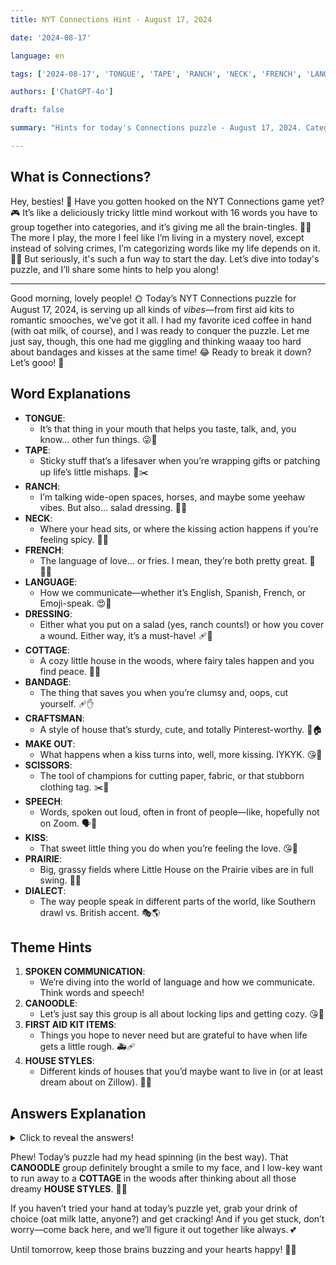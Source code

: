 ```yaml
---
title: NYT Connections Hint - August 17, 2024

date: '2024-08-17'

language: en

tags: ['2024-08-17', 'TONGUE', 'TAPE', 'RANCH', 'NECK', 'FRENCH', 'LANGUAGE', 'DRESSING', 'COTTAGE', 'BANDAGE', 'CRAFTSMAN', 'MAKE OUT', 'SCISSORS', 'SPEECH', 'KISS', 'PRAIRIE', 'DIALECT']

authors: ['ChatGPT-4o']

draft: false

summary: "Hints for today's Connections puzzle - August 17, 2024. Categories include CANOODLE and more..."

---
```


## What is Connections?

Hey, besties! 💖 Have you gotten hooked on the NYT Connections game yet? 🎮 It’s like a deliciously tricky little mind workout with 16 words you have to group together into categories, and it’s giving me all the brain-tingles. 🧠✨ The more I play, the more I feel like I’m living in a mystery novel, except instead of solving crimes, I’m categorizing words like my life depends on it. 🕵️‍♀️ But seriously, it's such a fun way to start the day. Let’s dive into today's puzzle, and I’ll share some hints to help you along! 

---

Good morning, lovely people! 🌞 Today’s NYT Connections puzzle for August 17, 2024, is serving up all kinds of *vibes*—from first aid kits to romantic smooches, we've got it all. I had my favorite iced coffee in hand (with oat milk, of course), and I was ready to conquer the puzzle. Let me just say, though, this one had me giggling and thinking waaay too hard about bandages and kisses at the same time! 😂 Ready to break it down? Let’s gooo! 🚀

## Word Explanations

- **TONGUE**:
  - It’s that thing in your mouth that helps you taste, talk, and, you know… other fun things. 😜👅
- **TAPE**:
  - Sticky stuff that’s a lifesaver when you’re wrapping gifts or patching up life’s little mishaps. 🎁✂️
- **RANCH**:
  - I’m talking wide-open spaces, horses, and maybe some yeehaw vibes. But also… salad dressing. 🐎🥗
- **NECK**:
  - Where your head sits, or where the kissing action happens if you’re feeling spicy. 💋😏
- **FRENCH**:
  - The language of love… or fries. I mean, they’re both pretty great. 🥖🇫🇷
- **LANGUAGE**:
  - How we communicate—whether it’s English, Spanish, French, or Emoji-speak. 😍🙌
- **DRESSING**:
  - Either what you put on a salad (yes, ranch counts!) or how you cover a wound. Either way, it’s a must-have! 🩹🥗
- **COTTAGE**:
  - A cozy little house in the woods, where fairy tales happen and you find peace. 🏡🌲
- **BANDAGE**:
  - The thing that saves you when you’re clumsy and, oops, cut yourself. 🩹✋
- **CRAFTSMAN**:
  - A style of house that’s sturdy, cute, and totally Pinterest-worthy. 🔨🏠
- **MAKE OUT**:
  - What happens when a kiss turns into, well, more kissing. IYKYK. 😘💋
- **SCISSORS**:
  - The tool of champions for cutting paper, fabric, or that stubborn clothing tag. ✂️🧵
- **SPEECH**:
  - Words, spoken out loud, often in front of people—like, hopefully not on Zoom. 🗣️🎤
- **KISS**:
  - That sweet little thing you do when you’re feeling the love. 😘💏
- **PRAIRIE**:
  - Big, grassy fields where Little House on the Prairie vibes are in full swing. 🌾👒
- **DIALECT**:
  - The way people speak in different parts of the world, like Southern drawl vs. British accent. 🎭🌎

## Theme Hints

1. **SPOKEN COMMUNICATION**:
   - We’re diving into the world of language and how we communicate. Think words and speech!
2. **CANOODLE**:
   - Let’s just say this group is all about locking lips and getting cozy. 😘💋
3. **FIRST AID KIT ITEMS**:
   - Things you hope to never need but are grateful to have when life gets a little rough. 🚑🩹
4. **HOUSE STYLES**:
   - Different kinds of houses that you’d maybe want to live in (or at least dream about on Zillow). 🏡🌳

## Answers Explanation

<details>
  <summary>Click to reveal the answers!</summary>

- **SPOKEN COMMUNICATION**: DIALECT, LANGUAGE, SPEECH, TONGUE
  - These words all relate to how we talk, whether it’s the specific language we use, the accent we have, or just how we communicate in general. 💬🗣️
  
- **CANOODLE**: FRENCH, KISS, MAKE OUT, NECK
  - Okay, so this group had me blushing a bit, not gonna lie. It’s all about those romantic moments—whether you’re talking about a “French” kiss or a cozy “make out” session. 😘💋
  
- **FIRST AID KIT ITEMS**: BANDAGE, DRESSING, SCISSORS, TAPE
  - If you’ve ever had an oopsie and needed some first aid, these are your go-tos. 🩹🩼
  
- **HOUSE STYLES**: COTTAGE, CRAFTSMAN, PRAIRIE, RANCH
  - From cozy cottages to sprawling ranches, these are all types of houses that we’ve probably pinned a few of on Pinterest. 🏡✨

</details>

Phew! Today’s puzzle had my head spinning (in the best way). That **CANOODLE** group definitely brought a smile to my face, and I low-key want to run away to a **COTTAGE** in the woods after thinking about all those dreamy **HOUSE STYLES**. 🏡💭

If you haven’t tried your hand at today’s puzzle yet, grab your drink of choice (oat milk latte, anyone?) and get cracking! And if you get stuck, don’t worry—come back here, and we’ll figure it out together like always. 💕 

Until tomorrow, keep those brains buzzing and your hearts happy! 💖🎉